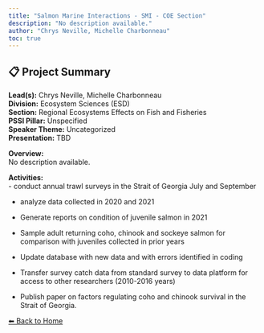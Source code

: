 ---
title: "Salmon Marine Interactions - SMI - COE Section"
description: "No description available."
author: "Chrys Neville, Michelle Charbonneau"
toc: true
---

## 📋 Project Summary

**Lead(s):** Chrys Neville, Michelle Charbonneau  
**Division:** Ecosystem Sciences (ESD)  
**Section:** Regional Ecosystems Effects on Fish and Fisheries  
**PSSI Pillar:** Unspecified  
**Speaker Theme:** Uncategorized  
**Presentation:** TBD  

**Overview:**  
No description available.   

**Activities:**  
- conduct annual trawl surveys in the Strait of Georgia July and September
- analyze data collected in 2020 and 2021
- Generate reports on condition of juvenile salmon in 2021
- Sample adult returning coho, chinook and sockeye salmon for comparison with juveniles collected in prior years
- Update database with new data and with errors identified in coding
- Transfer survey catch data from standard survey to data platform for access to other researchers (2010-2016 years)
- Publish paper on factors regulating coho and chinook survival in the Strait of Georgia.

[⬅ Back to Home](../index.qmd)
